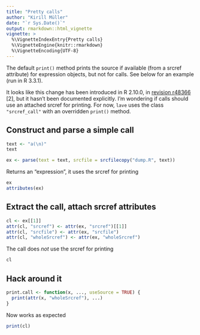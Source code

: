 ```yaml
---
title: "Pretty calls"
author: "Kirill Müller"
date: "`r Sys.Date()`"
output: rmarkdown::html_vignette
vignette: >
  %\VignetteIndexEntry{Pretty calls}
  %\VignetteEngine{knitr::rmarkdown}
  %\VignetteEncoding{UTF-8}
---
```


The default `print()` method prints the source if available (from a srcref attribute) for expression objects, but not for calls. See below for an example (run in R 3.3.1).

It looks like this change has been introduced in R 2.10.0, in [revision r48366](https://github.com/wch/r-source/commit/107f16133e3db7#diff-12de104c9320556f0e99da345c6fb259L650) [2], but it hasn't been documented explicitly. I'm wondering if calls should use an attached srcref for printing. For now, `lave` uses the class `"srcref_call"` with an overridden `print()` method.


## Construct and parse a simple call

```r
text <- "a(\n)"
text

ex <- parse(text = text, srcfile = srcfilecopy("dump.R", text))
```

Returns an "expression", it uses the srcref for printing

```r
ex
attributes(ex)
```

## Extract the call, attach srcref attributes

```r
cl <- ex[[1]]
attr(cl, "srcref") <- attr(ex, "srcref")[[1]]
attr(cl, "srcfile") <- attr(ex, "srcfile")
attr(cl, "wholeSrcref") <- attr(ex, "wholeSrcref")
```

The call does *not* use the srcref for printing

```r
cl
```

## Hack around it

```r
print.call <- function(x, ..., useSource = TRUE) {
  print(attr(x, "wholeSrcref"), ...)
}
```

Now works as expected

```r
print(cl)
```
